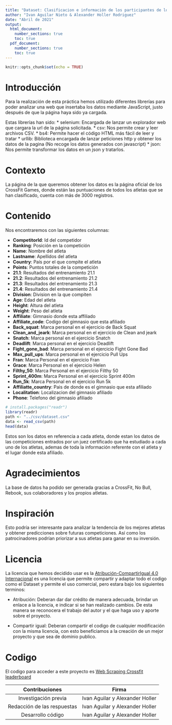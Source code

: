 ```yaml
---
title: "Dataset: Clasificacion e información de los participantes de los opens 2021 de Crossfit"
author: "Ivan Aguilar Nieto & Alexander Holler Rodriguez"
date: "Abril de 2021"
output:
  html_document: 
    number_sections: true
    toc: true
  pdf_document: 
    number_sections: true
    toc: true
---
```


```r
knitr::opts_chunk$set(echo = TRUE)
```

\pagebreak

# Introducción

Para la realización de esta práctica hemos utilizado diferentes librerías para poder analizar una web que insertaba los datos mediante JavaScript, justo después de que la página haya sido ya cargada.

Estas librerías han sido:
* selenium: Encargada de lanzar un explorador web que cargara la url de la página solicitada.
* csv: Nos permite crear y leer archivos CSV.
* bs4: Permite hacer el código HTML más fácil de leer y tratar
* urllib: Biblioteca encargada de lanzar peticiones http y obtener los datos de la pagina (No recoge los datos generados con javascript)
* json: Nos permite transformar los datos en un json y tratarlos.

# Contexto

La página de la que queremos obtener los datos es la página oficial de los CrossFit Games, donde están las puntuaciones de todos los atletas que se han clasificado, cuenta con más de 3000 registros.

# Contenido

Nos encontraremos con las siguientes columnas:

* **CompetitorId**: Id del competidor
* **Ranking**: Posición en la competición
* **Name**: Nombre del atleta
* **Lastname**: Apellidos del atleta
* **Country**: País por el que compite el atleta
* **Points**: Puntos totales de la competición
* **21.1**: Resultados del entrenamiento 21.1
* **21.2**: Resultados del entrenamiento 21.2
* **21.3**: Resultados del entrenamiento 21.3
* **21.4**: Resultados del entrenamiento 21.4
* **Division**: Division en la que compiten
* **Age**: Edad del atleta
* **Height**: Altura del atleta
* **Weight**: Peso del atleta
* **Affiliate**: Gimnasio donde esta affiliado 
* **Affiliate_code**: Codigo del gimnasio que esta afiliado
* **Back_squat**: Marca personal en el ejercicio de Back Squat
* **Clean_and_jeark**: Marca personal en el ejercicio de Clean and jeark
* **Snatch**: Marca personal en el ejercicio Snatch
* **Deadlift**: Marca personal en el ejercicio Deadlift
* **Fight_gone_bad**: Marca personal en el ejercicio Fight Gone Bad
* **Max_pull_ups**: Marca personal en el ejercicio Pull Ups
* **Fran**: Marca Personal en el ejercicio Fran
* **Grace**: Marca Personal en el ejercicio Helen
* **Filthy_50**: Marca Personal en el ejercicio Filthy 50
* **Sprint_400m**: Marca Personal en el ejercicio Sprint 400m
* **Run_5k**: Marca Personal en el ejercicio Run 5k
* **Affiliatte_country**: Pais de donde es el gimnasio que esta afiliado
* **Localitation**: Localizacion del gimnasio afiliado
* **Phone**: Telefono del gimnasio afiliado

\pagebreak

```r
# install.packages("readr")
library(readr)
path <- "../csv/dataset.csv"
data <- read_csv(path)
head(data)
```
Estos son los datos en referencia a cada atleta, donde estan los datos de las competiciones entrados por un juez certificado que ha estudiado a cada uno de los atletas, ademas de toda la información referente con el atleta y el lugar donde esta afiliado.

# Agradecimientos

La base de datos ha podido ser generada gracias a CrossFit, No Bull, Rebook, sus colaboradores y los propios atletas.

# Inspiración

Esto podría ser interesante para analizar la tendencia de los mejores atletas y obtener predicciones sobre futuras competiciones.
Así como los patrocinadores podrían priorizar a sus atletas para ganar en su inversión.

\pagebreak

# Licencia

La licencia que hemos decidido usar es la [Atribución-CompartirIgual 4.0 Internacional](https://creativecommons.org/licenses/by-sa/4.0/deed.es) es una licencia que permite compartir y adaptar todo el codigo como el Dataset y permite el uso comercial, pero estara bajo los siguientes terminos:

* Atribución: Deberan dar dar crédito de manera adecuada, brindar un enlace a la licencia, e indicar si se han realizado cambios. De esta manera se reconocera el trabajo del autor y el que haga uso y aporte sobre el proyecto.

* Compartir igual: Deberan compartir el codigo de cualquier modificación con la misma licencia, con esto beneficiamos a la creación de un mejor proyecto y que sea de dominio publico.

# Codigo

El codigo para acceder a este proyecto es [Web Scraping Crossfit leaderboard](https://github.com/Koubura/web-scraping-crossfit-leaderboard)

| Contribuciones | Firma |
| :---: | :----: |
| Investigación previa | Ivan Aguilar y Alexander Holler |
| Redacción de las respuestas | Ivan Aguilar y Alexander Holler |
| Desarrollo código | Ivan Aguilar y Alexander Holler |

